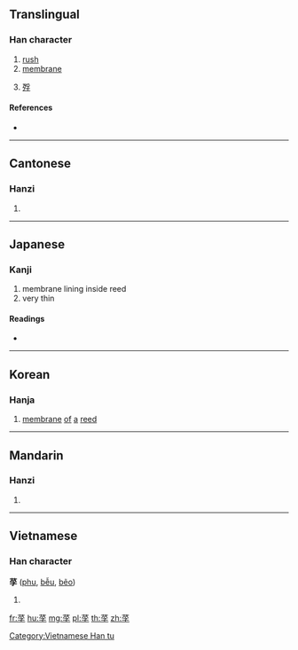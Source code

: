 {{character info/new}}
==Translingual==

===Han character===
{{Han char|rn=140|rad=艸|as=07|sn=13|four=44407|canj=TBND}}

# [[rush]]
# [[membrane]]
# {{non-gloss definition|[[variant]] of}} [[殍]]

====References====
* {{Han ref|kx=1035.110|dkj=31076|dj=1494.110|hdz=53222.040|uh=83A9|ud=33705|bh=D767|bd=55143}}

----

==Cantonese==

===Hanzi===
{{yue-hanzi|jyut=|y=fu1, piu5}}

# {{defn|lang=yue|sort=艸07}}

----

==Japanese==

===Kanji===
{{ja-kanji|grade=|rs=艸07}}

# membrane lining inside reed
# very thin

====Readings====
* {{ja-readings|on=[[ふ]] (fu)|kun=}}

----

==Korean==

===Hanja===
{{ko-hanja|hangeul=[[부]], [[표]]|eumhun=|rv=bu, pyo|mr=pu, p'yo|y=pu, phyo}}

# [[membrane]] [[of]] [[a]] [[reed]]

----

==Mandarin==

===Hanzi===
{{cmn-hanzi|pin=[[fú]] ([[fu2]]), [[piǎo]] ([[piao3]])|wg=fu<sup>2</sup>, p'iao<sup>3</sup>}}

# {{defn|lang=cmn|sort=艸07}}

----

==Vietnamese==

===Han character===
'''莩''' ([[phu]], [[bễu]], [[bẽo]])

# {{defn|vi}}

[[Category:Vietnamese Han tu]]

[[fr:莩]]
[[hu:莩]]
[[mg:莩]]
[[pl:莩]]
[[th:莩]]
[[zh:莩]]